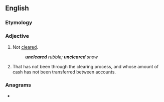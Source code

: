 ==English==

===Etymology===
{{prefix|un|cleared|lang=en}}

===Adjective===
{{en-adj|-}}

# Not [[cleared]].
#: '''''uncleared''' rubble; '''uncleared''' snow''
# {{lb|en|of a cheque}} That has not been through the clearing process, and whose amount of cash has not been transferred between accounts.

===Anagrams===
* {{l|en|undeclare}}